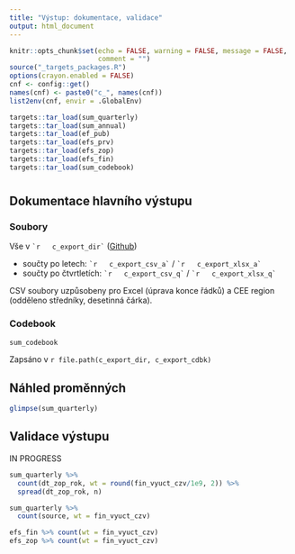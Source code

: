 ```yaml
---
title: "Výstup: dokumentace, validace"
output: html_document
---
```


```r
knitr::opts_chunk$set(echo = FALSE, warning = FALSE, message = FALSE,
                      comment = "")
source("_targets_packages.R")
options(crayon.enabled = FALSE)
cnf <- config::get()
names(cnf) <- paste0("c_", names(cnf))
list2env(cnf, envir = .GlobalEnv)
```

```r
targets::tar_load(sum_quarterly)
targets::tar_load(sum_annual)
targets::tar_load(ef_pub)
targets::tar_load(efs_prv)
targets::tar_load(efs_zop)
targets::tar_load(efs_fin)
targets::tar_load(sum_codebook)

```

# {.tabset}

## Dokumentace hlavního výstupu

### Soubory

Vše v `` `r  
c_export_dir` `` ([Github](`r paste0(c_repo_remote, "/tree/master/", c_export_dir)`)) 

- součty po letech: `` `r  
c_export_csv_a` `` / `` `r  
c_export_xlsx_a` ``
- součty po čtvrtletích: `` `r  
c_export_csv_q` `` / `` `r  
c_export_xlsx_q` ``

CSV soubory uzpůsobeny pro Excel (úprava konce řádků) a CEE region (odděleno středníky, desetinná čárka).

### Codebook

```r
sum_codebook
```

Zapsáno v `r file.path(c_export_dir, c_export_cdbk)`

## Náhled proměnných

```r
glimpse(sum_quarterly)
```

## Validace výstupu

IN PROGRESS

```r
sum_quarterly %>% 
  count(dt_zop_rok, wt = round(fin_vyuct_czv/1e9, 2)) %>% 
  spread(dt_zop_rok, n)
```
```r
sum_quarterly %>% 
  count(source, wt = fin_vyuct_czv)
```

```r
efs_fin %>% count(wt = fin_vyuct_czv)
efs_zop %>% count(wt = fin_vyuct_czv)
```

